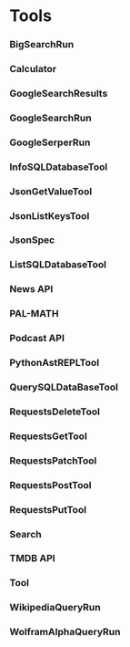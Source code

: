 # Tools

### BigSearchRun

### Calculator

### GoogleSearchResults

### GoogleSearchRun

### GoogleSerperRun

### InfoSQLDatabaseTool

### JsonGetValueTool

### JsonListKeysTool

### JsonSpec

### ListSQLDatabaseTool

### News API

### PAL-MATH

### Podcast API

### PythonAstREPLTool

### QuerySQLDataBaseTool

### RequestsDeleteTool

### RequestsGetTool

### RequestsPatchTool

### RequestsPostTool

### RequestsPutTool

### Search

### TMDB API

### Tool

### WikipediaQueryRun

### WolframAlphaQueryRun


